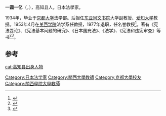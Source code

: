'''一圆一亿'''（{{lang-ja|一円一億，いちえんかずお}}，{{bd|1911年|5月23日||1987年|6月3日}}），高知县人，日本法學家。

1934年，毕业于[[京都大学|京都大学]]法学部。后担任[[东亚同文书院|东亚同文书院]]大学副教授、[[爱知大学|爱知大学]]教授。1953年4月在[[关西学院|关西学院]]法学系任教授，1977年退职，任名誉教授<ref>{{cite book|title=憲法と環境問題 一圓一億博士還暦記念論文集|url=http://books.google.com/books?id=fDk4ywAACAAJ|year=1976|publisher=中央書房}}</ref>。著有《宪法耍论》、《宪法基本问题的研究》、《日本国充法》、《法学》、《宪法和违宪审查》等书<ref>{{cite book|title=憲政時代|url=http://books.google.com/books?id=4Ao2AAAAIAAJ|year=1987|publisher=中國憲法學會|page=12}}</ref><ref>{{cite news|title=西南政法大学：从岭南厅到学术报告厅 法律人研本培养模式的分化|url=http://news.swupl.edu.cn/Article/ShowArticle.asp?ArticleID=5944|accessdate=2014-11-02|newspaper=西南政法大学|deadurl=yes|archiveurl=https://web.archive.org/web/20141102155622/http://news.swupl.edu.cn/Article/ShowArticle.asp?ArticleID=5944|archivedate=2014-11-02}}</ref>。

==参考==
{{reflist}}
{{日本人物小作品}}
{{normdaten}}
{{DEFAULTSORT:ichien kazuo}}
[[cat:高知县出身人物|cat:高知县出身人物]]
[[Category:日本法学家|Category:日本法学家]]
[[Category:關西大學教師|Category:關西大學教師]]
[[Category:京都大學校友|Category:京都大學校友]]
[[Category:關西學院大學教師|Category:關西學院大學教師]]